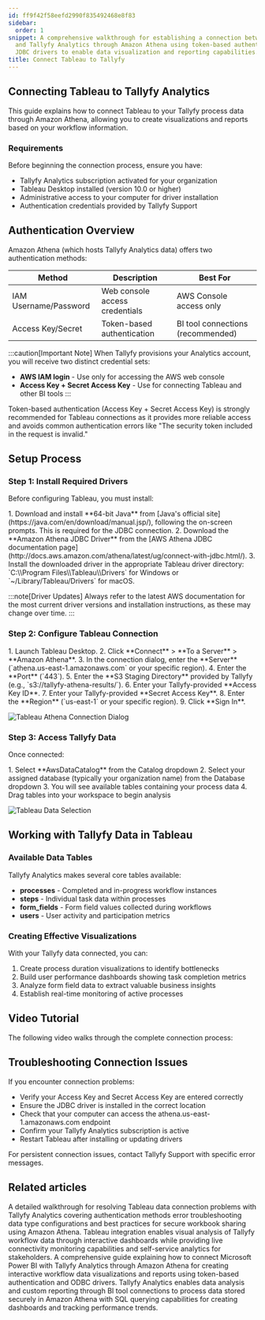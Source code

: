 ```yaml
---
id: ff9f42f58eefd2990f835492468e8f83
sidebar:
  order: 1
snippet: A comprehensive walkthrough for establishing a connection between Tableau
  and Tallyfy Analytics through Amazon Athena using token-based authentication and
  JDBC drivers to enable data visualization and reporting capabilities.
title: Connect Tableau to Tallyfy
---
```



## Connecting Tableau to Tallyfy Analytics

This guide explains how to connect Tableau to your Tallyfy process data through Amazon Athena, allowing you to create visualizations and reports based on your workflow information.

### Requirements

Before beginning the connection process, ensure you have:

- Tallyfy Analytics subscription activated for your organization
- Tableau Desktop installed (version 10.0 or higher)
- Administrative access to your computer for driver installation
- Authentication credentials provided by Tallyfy Support

## Authentication Overview

Amazon Athena (which hosts Tallyfy Analytics data) offers two authentication methods:

| Method | Description | Best For |
|--------|-------------|----------|
| IAM Username/Password | Web console access credentials | AWS Console access only |
| Access Key/Secret | Token-based authentication | BI tool connections (recommended) |

:::caution[Important Note]
When Tallyfy provisions your Analytics account, you will receive two distinct credential sets:
- **AWS IAM login** - Use only for accessing the AWS web console 
- **Access Key + Secret Access Key** - Use for connecting Tableau and other BI tools
:::

Token-based authentication (Access Key + Secret Access Key) is strongly recommended for Tableau connections as it provides more reliable access and avoids common authentication errors like "The security token included in the request is invalid."

## Setup Process

### Step 1: Install Required Drivers

Before configuring Tableau, you must install:

<Steps>
1. Download and install **64-bit Java** from [Java's official site](https://java.com/en/download/manual.jsp/), following the on-screen prompts. This is required for the JDBC connection.
2. Download the **Amazon Athena JDBC Driver** from the [AWS Athena JDBC documentation page](http://docs.aws.amazon.com/athena/latest/ug/connect-with-jdbc.html/).
3. Install the downloaded driver in the appropriate Tableau driver directory: `C:\\Program Files\\Tableau\\Drivers` for Windows or `~/Library/Tableau/Drivers` for macOS.
</Steps>

:::note[Driver Updates]
Always refer to the latest AWS documentation for the most current driver versions and installation instructions, as these may change over time.
:::

### Step 2: Configure Tableau Connection

<Steps>
1. Launch Tableau Desktop.
2. Click **Connect** > **To a Server** > **Amazon Athena**.
3. In the connection dialog, enter the **Server** (`athena.us-east-1.amazonaws.com` or your specific region).
4. Enter the **Port** (`443`).
5. Enter the **S3 Staging Directory** provided by Tallyfy (e.g., `s3://tallyfy-athena-results/`).
6. Enter your Tallyfy-provided **Access Key ID**.
7. Enter your Tallyfy-provided **Secret Access Key**.
8. Enter the **Region** (`us-east-1` or your specific region).
9. Click **Sign In**.
</Steps>

![Tableau Athena Connection Dialog](https://screenshots.tallyfy.com/tableau-athena-connection.png)

### Step 3: Access Tallyfy Data

Once connected:

<Steps>
1. Select **AwsDataCatalog** from the Catalog dropdown
2. Select your assigned database (typically your organization name) from the Database dropdown
3. You will see available tables containing your process data
4. Drag tables into your workspace to begin analysis
</Steps>

![Tableau Data Selection](https://screenshots.tallyfy.com/tableau-data-selection.png)

## Working with Tallyfy Data in Tableau

### Available Data Tables

Tallyfy Analytics makes several core tables available:

- **processes** - Completed and in-progress workflow instances
- **steps** - Individual task data within processes
- **form_fields** - Form field values collected during workflows
- **users** - User activity and participation metrics

### Creating Effective Visualizations

With your Tallyfy data connected, you can:

1. Create process duration visualizations to identify bottlenecks
2. Build user performance dashboards showing task completion metrics
3. Analyze form field data to extract valuable business insights
4. Establish real-time monitoring of active processes

## Video Tutorial

The following video walks through the complete connection process:

<lite-vimeo videoid="359349723"></lite-vimeo>

## Troubleshooting Connection Issues

If you encounter connection problems:

- Verify your Access Key and Secret Access Key are entered correctly
- Ensure the JDBC driver is installed in the correct location
- Check that your computer can access the athena.us-east-1.amazonaws.com endpoint
- Confirm your Tallyfy Analytics subscription is active
- Restart Tableau after installing or updating drivers

For persistent connection issues, contact Tallyfy Support with specific error messages.


## Related articles
<CardGrid>
<LinkTitleCard header="<b>Tableau > Troubleshoot issues</b>" href="/products/pro/integrations/analytics/tableau/how-to-troubleshoot-data-connection-issues-in-tallyfy/" > A detailed walkthrough for resolving Tableau data connection problems with Tallyfy Analytics covering authentication methods error troubleshooting data type configurations and best practices for secure workbook sharing using Amazon Athena. </LinkTitleCard>
<LinkTitleCard header="<b>Analytics > Tableau</b>" href="/products/pro/integrations/analytics/tableau/" > Tableau integration enables visual analysis of Tallyfy workflow data through interactive dashboards while providing live connectivity monitoring capabilities and self-service analytics for stakeholders. </LinkTitleCard>
<LinkTitleCard header="<b>Powerbi > Connect Power BI</b>" href="/products/pro/integrations/analytics/powerbi/how-to-analyze-tallyfy-workflows-with-power-bi/" > A comprehensive guide explaining how to connect Microsoft Power BI with Tallyfy Analytics through Amazon Athena for creating interactive workflow data visualizations and reports using token-based authentication and ODBC drivers. </LinkTitleCard>
<LinkTitleCard header="<b>Integrations > Tallyfy Analytics</b>" href="/products/pro/integrations/analytics/" > Tallyfy Analytics enables data analysis and custom reporting through BI tool connections to process data stored securely in Amazon Athena with SQL querying capabilities for creating dashboards and tracking performance trends. </LinkTitleCard>
</CardGrid>